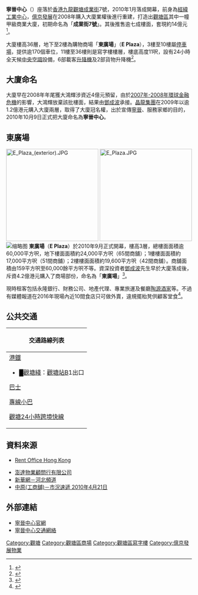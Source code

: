 {{Notability Unreferenced |time=2018-03-28T14:31:15+00:00}}
{{Infobox_housinghk | name = 寧晉中心<br />Legend Tower
| logo= 
| photo= 7 Shing Yip Street 200912.JPG
| phototitle= 寧晉中心
| address= [[九龍|九龍]][[觀塘|觀塘]][[成業街|成業街]]7號 
| developer= [[億京發展|億京發展]]
| management= 
| use = 商場（地下至2樓）<br/>停車場（3樓至10樓）<br/>寫字樓（11樓至36樓）
| blocknumber = 1
| floornumber = 36
| yearofcompletion = 2010年1月
| facilities = 停車場、升降機、<br/>24小時全天候中央空調
| former= [[經緯工業中心|經緯工業中心]]
| website = 
}}

'''寧晉中心'''（{{lang-en|Legend Tower}}）座落於[[香港|香港]][[九龍|九龍]][[觀塘|觀塘]][[成業街|成業街]]7號，2010年1月落成開幕，前身為[[經緯工業中心|經緯工業中心]]，[[億京發展|億京發展]]在2008年購入大廈業權後進行重建，打造出[[觀塘區|觀塘區]]其中一幢甲級商業大廈，初期命名為「'''成業街7號'''」。其後推售逾七成樓面，套現約14億元<ref>{{cite news|title=億京觀塘項目補4.4億|url=http://orientaldaily.on.cc/cnt/finance/20090723/00204_013.html|accessdate=2018-03-29|publisher=東方日報|date=2009-07-23|archive-date=2018-03-29|archive-url=https://web.archive.org/web/20180329121304/http://orientaldaily.on.cc/cnt/finance/20090723/00204_013.html|dead-url=no}}</ref>。

大廈樓高36層，地下至2樓為購物商場「'''東廣場'''」（'''E Plaza'''），3樓至10樓屬[[停車場|停車場]]，提供逾170個車位，11樓至36樓則是寫字樓樓層，樓底高度11呎，設有24小時全天候[[中央空調|中央空調]]設備，6部載客[[升降機|升降機]]及2部貨物升降機<ref>{{cite web|title=寧晉中心|url=https://property.jll.com.hk/office-lease/hong%20kong/kowloon%20east/legend-tower-hkg-p-000a7o|website=仲量聯行|accessdate=2018-03-29|archive-date=2018-03-29|archive-url=https://web.archive.org/web/20180329122820/https://property.jll.com.hk/office-lease/hong%20kong/kowloon%20east/legend-tower-hkg-p-000a7o|dead-url=no}}</ref>。

==大廈命名==
大廈早在2008年年尾獲大鴻輝涉資近4億元預留，由於[[2007年-2008年環球金融危機|2007年-2008年環球金融危機]]的影響，大鴻輝放棄該批樓面，結果由[[鄧成波|鄧成波]]承接。[[晶龍集團|晶龍集團]]在2009年以逾1.2億港元購入大廈兩層，取得了大廈冠名權，出於宣傳[[寧晉縣|寧晉]]、服務家鄉的目的，2010年10月9日正式把大廈命名為'''寧晉中心'''。

==東廣場==
[[File:E_Plaza_(exterior).JPG|250px]]
[[File:E_Plaza.JPG|250px]]
[[File:E_Plaza_Mos_Burger.jpg|缩略图]]
'''東廣場'''（'''E Plaza'''）於2010年9月正式開幕，樓高3層，總樓面面積逾60,000平方呎，地下樓面面積約24,000平方呎（65間商舖）；1樓樓面面積約17,000平方呎（51間商舖）；2樓樓面面積約19,600平方呎（42間商舖）。商舖面積由159平方呎至60,000餘平方呎不等。資深投資者[[鄧成波|鄧成波]]先生早於大廈落成後，斥資4.2億港元購入了商場部份，命名為「'''東廣場'''」<ref>{{cite news|author1=梁悅琴|title=鄧成波放租觀塘「東廣場」|url=http://paper.wenweipo.com/2010/04/23/MR1004230004.htm|accessdate=2018-03-29|publisher=文匯報|date=2010-04-23|archive-url=https://web.archive.org/web/20100610055426/http://paper.wenweipo.com/2010/04/23/MR1004230004.htm|archive-date=2010-06-10|dead-url=yes}}</ref>。

現時租客包括永隆銀行、財務公司、地產代理、專業旅運及餐廳[[陶源酒家|陶源酒家]]等。不過有媒體報道在2016年現場內近10間食店只可做外賣，違規擺枱凳供顧客堂食<ref>{{cite news|author1=張珮琪、周子惇|title=觀塘東廣場十食店違規設堂食|url=https://hk.news.appledaily.com/local/daily/article/20161122/19841804|accessdate=2018-03-29|publisher=蘋果日報|date=2016-11-12|archive-date=2018-03-29|archive-url=https://web.archive.org/web/20180329121403/https://hk.news.appledaily.com/local/daily/article/20161122/19841804|dead-url=no}}</ref>。

==公共交通==
{| class="mw-collapsible mw-collapsed wikitable" style="background:white; margin: 0 auto; width: auto;" 
! 交通路線列表
|-
|
;[[港鐵|港鐵]]
*<font color="{{觀塘綫色彩}}">█</font>[[觀塘綫|觀塘綫]]：[[觀塘站|觀塘站]]B1出口
;[[香港巴士|巴士]]
{{九龍新界巴士簡單列表|1A|3D|11B|11C|11D|11X|13D|13P|13M|14|14B|14X|15|15A|16|16M|17|23|23M|26M|33B|38|38P|40|40A|40P|42C|62X|69C|74C|74D|74E|74P|74S|74X|80|80P|80X|83X|89|89B|89C|89D|89P|89X|93A|93K|98|98A|98B|215X|219X|252X|258A|258D|258P|259D|267X|268A|268C|269C|277A|277E|277P|277X|274X|296A|296C|796S|889|N3D|N293|N796|X42C|X42P}}
{{大嶼山巴士簡單列表|A22|A29|E22|E22A|E22S|N29|NA29}}
{{過海隧道巴士簡單列表|601|601P|606|606A|606X|619|619P|621|641|671|671X|N619}}
;[[香港小巴|專線小巴]]
{{港島專線小巴簡單列表|61}}{{九龍專線小巴簡單列表|22M|23|23B|23M|34M|34S|36A|47|50|59|62S|63}}{{新界專線小巴簡單列表|10M|13|102|102B|102S|103|501S}}
;[[觀塘24小時跨境快線|觀塘24小時跨境快線]]
</div></div>
|}

== 資料來源 ==
{{reflist}}
* [http://www.rent-office-hk.com/legend-tower/ Rent Office Hong Kong] {{Wayback|url=http://www.rent-office-hk.com/legend-tower/ |date=20210427070930 }}

*[http://www.primeoffice.hk/hong_kong_office/building_index/Building_Profile.asp?B=11296 澎達物業顧問行有限公司]{{Dead link|date=2018年9月 |bot=InternetArchiveBot |fix-attempted=yes }}
*[https://web.archive.org/web/20160304122317/http://he.xinhuanet.com/news/2010-10/13/content_21113324.htm 新華網－河北頻道]
*[http://www.centaline-cis.com/cmktnews/cpressrlse/ccom/2010/ComRelease100421.aspx 中原(工商舖)－市況速遞 2010年4月21日]{{Wayback|url=http://www.centaline-cis.com/cmktnews/cpressrlse/ccom/2010/ComRelease100421.aspx |date=20160304094540 }}

==外部連結==
*[http://www.billion.hk/7shingyipstreet/index.html 寧晉中心官網]{{Wayback|url=http://www.billion.hk/7shingyipstreet/index.html |date=20160305004251 }}
*[https://www.oneday.com.hk/zh_HK/buildings/legend-tower/ 寧晉中心交通網絡]{{Wayback|url=https://www.oneday.com.hk/zh_HK/buildings/legend-tower/ |date=20190414112933 }}

[[Category:觀塘|Category:觀塘]]
[[Category:觀塘區商場|Category:觀塘區商場]]
[[Category:觀塘區寫字樓|Category:觀塘區寫字樓]]
[[Category:億京發展物業|Category:億京發展物業]]
